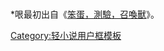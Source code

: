 {{Userbox
  |border-c = #000000
  |border-s = 2
  |id-c     = #FFFFFF
  |id-s     = 
  |id-fc    = #000000
  |info-c   = #990000
  |info-s   = 10
  |info-fc  = #FFFFFF
  |id       = <span lang="en">[[笨蛋，測驗，召喚獸|<span style="color:#000000;">FFF</span>]]</span>
  |info     = '''烧死那对[[异性恋|<span style="color:#FFFFFF;">异性恋</span>]]！'''<span style="color:#990000;">（误）</span><span style="display: none;">其实FFF团根本就不是针对异性恋的，人家主要是针对有妹子的男的。刑罚也不止火刑一种。烧啊异性恋啊都是天朝基佬胡扯<sup>[原创研究？]</sup>。</span>
  |nocat    = {{{nocat|}}}
  |usercategory = FFF团维基百科分部团员
}}<noinclude><br style="clear: both;" />
*哏最初出自《[[笨蛋，測驗，召喚獸]]》。
[[Category:轻小说用户框模板]]
</noinclude>